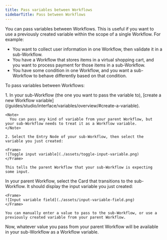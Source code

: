 ```yaml
---
title: Pass variables between Workflows
sidebarTitle: Pass between Workflows
---
```


You can pass variables between Workflows. This is useful if you want to use a previously created variable within the scope of a single Workflow. For example:

- You want to collect user information in one Workflow, then validate it in a sub-Workflow.
- You have a Workflow that stores items in a virtual shopping cart, and you want to process payment for those items in a sub-Workflow.
- You have some condition in one Workflow, and you want a sub-Workflow to behave differently based on that condition.

To pass variables between Workflows:

<Steps titleSize="h2">
  <Step title="Setup your input variable">
    1. In your sub-Workflow (the one you want to pass the variable to), [create a new Workflow variable](/guides/studio/interface/variables/overview/#create-a-variable).

    <Note>
      You can pass any kind of variable from your parent Workflow, but your sub-Workflow needs to treat it as a Workflow variable.
    </Note>

    2. Select the Entry Node of your sub-Workflow, then select the variable you just created:
    
    <Frame>
    ![Toggle input variable](./assets/toggle-input-variable.png)
    </Frame>

    This tells the parent Workflow that your sub-Workflow is expecting some input.
  </Step>
  <Step title="Pass the variable to the sub-Workflow">
    In your parent Workflow, select the Card that transitions to the sub-Workflow. It should display the input variable you just created:

    <Frame>
    ![Input variable field](./assets/input-variable-field.png)
    </Frame>

    You can manually enter a value to pass to the sub-Workflow, or use a previously created variable from your parent Workflow.
  </Step>
</Steps>

<Check>
Now, whatever value you pass from your parent Workflow will be available in your sub-Workflow as a Workflow variable.
</Check>